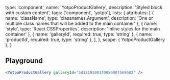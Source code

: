 
  type: 'component',
  name: 'YotpoProductGallery',
  description: 'Styled block with custom content',
  tags: ['component', 'yotpo'],
  lists: {
    attributes: [
      { name: 'className', type: 'classnames.Argument', description: 'One or multiple class names that will be added to the main container' },
      { name: 'style', type: 'React.CSSProperties', description: 'Inline styles for the main container' },
      { name: 'galleryId', required: true, type: 'string' },
      { name: 'productId', required: true, type: 'string' },
    ],
  },
  scope: { YotpoProductGallery },
}

## Playground

```jsx live
<YotpoProductGallery galleryId="5d12193001f0950007b69682" />
```
